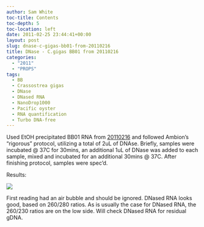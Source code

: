 ```yaml
---
author: Sam White
toc-title: Contents
toc-depth: 5
toc-location: left
date: 2011-02-25 23:44:41+00:00
layout: post
slug: dnase-c-gigas-bb01-from-20110216
title: DNase - C.gigas BB01 from 20110216
categories:
  - "2011"
  - "PROPS"
tags:
  - BB
  - Crassostrea gigas
  - DNase
  - DNased RNA
  - NanoDrop1000
  - Pacific oyster
  - RNA quantification
  - Turbo DNA-free
---
```


Used EtOH precipitated BB01 RNA from [20110216](/Sam%27s+Working+Notebook+Jan+2011+-+March+2011#sjw20110216) and followed Ambion's "rigorous" protocol, utilizing a total of 2uL of DNAse. Briefly, samples were incubated @ 37C for 30mins, an additional 1uL of DNase was added to each sample, mixed and incubated for an additional 30mins @ 37C. After finishing protocol, samples were spec'd.

Results:

![](https://eagle.fish.washington.edu/Arabidopsis/RNA%20Spec%20Readings/20110225%20DNased%20RNA.JPG)

First reading had an air bubble and should be ignored. DNased RNA looks good, based on 260/280 ratios. As is usually the case for DNased RNA, the 260/230 ratios are on the low side. Will check DNased RNA for residual gDNA.
